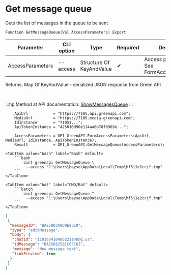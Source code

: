 ﻿---
sidebar_position: 1
description: Get message queue and other functions to work with Green API in the Open Integration Package, a free open-source integration library for 1C:Enterprise 8, OneScript and CLI
keywords: [1C, 1С, 1С:Enterprise, 1С:Enterprise 8.3, API, Integration, Services, Exchange, OneScript, CLI, Green API]
---


# Get message queue
 Gets the list of messages in the queue to be sent



`Function GetMessageQueue(Val AccessParameters) Export`

  | Parameter | CLI option | Type | Required | Description |
  |-|-|-|-|-|
  | AccessParameters | --access | Structure Of KeyAndValue | &#x2714; | Access parameters. See FormAccessParameters |

  
  Returns:  Map Of KeyAndValue - serialized JSON response from Green API

<br/>

:::tip
Method at API documentation: [ShowMessagesQueue](https://green-api.com/docs/api/queues/ShowMessagesQueue/)
:::
<br/>



```bsl title="1C:Enterprise/OneScript code example"
    ApiUrl           = "https://7105.api.greenapi.com";
    MediaUrl         = "https://7105.media.greenapi.com";
    IdInstance       = "71051...";
    ApiTokenInstance = "425010d90e114aa6b78f0969e...";

    AccessParameters = OPI_GreenAPI.FormAccessParameters(ApiUrl, MediaUrl, IdInstance, ApiTokenInstance);
    Result           = OPI_GreenAPI.GetMessageQueue(AccessParameters);
```
 

 <Tabs>
  
    <TabItem value="bash" label="Bash" default>
        ```bash
            oint greenapi GetMessageQueue \
             --access "C:\Users\bayse\AppData\Local\Temp\hf5j1e2ccjf.tmp"
        ```
    </TabItem>
  
    <TabItem value="bat" label="CMD/Bat" default>
        ```batch
            oint greenapi GetMessageQueue ^
             --access "C:\Users\bayse\AppData\Local\Temp\hf5j1e2ccjf.tmp"
        ```
    </TabItem>
</Tabs>


```json title="Result"
[
 {
  "messageID": "BAE58D3A8D0E8319",
  "type": "editMessage",
  "body": {
   "chatId": "120363410406221140@g.us",
   "idMessage": "BAE56825B1C0FC63",
   "message": "New message text",
   "linkPreview": true
  }
 }
]
```

